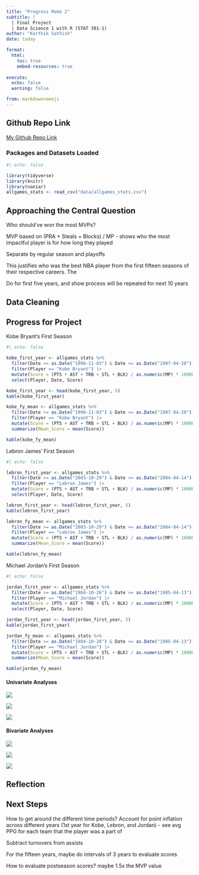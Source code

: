 ```yaml
---
title: "Progress Memo 2"
subtitle: |
  | Final Project 
  | Data Science 1 with R (STAT 301-1)
author: "Karthik Sathish"
date: today

format:
  html:
    toc: true
    embed-resources: true
    
execute:
  echo: false
  warning: false

from: markdown+emoji 
---
```





::: {.callout-tip icon=false}

## Github Repo Link


[My Github Repo Link](https://github.com/stat301-1-2023-fall/final-project-1-kvsathish)
:::


### Packages and Datasets Loaded
```r
#| echo: false

library(tidyverse)
library(knitr)
library(naniar)
allgames_stats <- read_csv("data/allgames_stats.csv")
```

## Approaching the Central Question

Who should've won the most MVPs?

MVP based on (PRA + Steals + Blocks) / MP - shows who the most impactful player is for how long they played

Separate by regular season and playoffs


This justifies who was the best NBA player from the first fifteen seasons of their respective careers. The 

Do for first five years, and show process will be repeated for next 10 years

## Data Cleaning

## Progress for Project

Kobe Bryant's First Season

```r
#| echo: false

kobe_first_year <- allgames_stats %>%
  filter(Date >= as.Date("1996-11-03") & Date <= as.Date("1997-04-20")) |> 
  filter(Player == "Kobe Bryant") |> 
  mutate(Score = (PTS + AST + TRB + STL + BLK) / as.numeric(MP) * 10000) |> 
  select(Player, Date, Score) 

kobe_first_year <- head(kobe_first_year, 5)
kable(kobe_first_year)

kobe_fy_mean <- allgames_stats %>%
  filter(Date >= as.Date("1996-11-03") & Date <= as.Date("1997-04-20")) |> 
  filter(Player == "Kobe Bryant") |> 
  mutate(Score = (PTS + AST + TRB + STL + BLK) / as.numeric(MP) * 10000) |> 
  summarize(Mean_Score = mean(Score))

kable(kobe_fy_mean)
```

Lebron James' First Season

```r
#| echo: false

lebron_first_year <- allgames_stats %>%
  filter(Date >= as.Date("2003-10-29") & Date <= as.Date("2004-04-14")) |> 
  filter(Player == "Lebron James") |> 
  mutate(Score = (PTS + AST + TRB + STL + BLK) / as.numeric(MP) * 10000) |> 
  select(Player, Date, Score) 

lebron_first_year <- head(lebron_first_year, 5)
kable(lebron_first_year)

lebron_fy_mean <- allgames_stats %>%
  filter(Date >= as.Date("2003-10-29") & Date <= as.Date("2004-04-14")) |> 
  filter(Player == "Lebron James") |> 
  mutate(Score = (PTS + AST + TRB + STL + BLK) / as.numeric(MP) * 10000) |> 
  summarize(Mean_Score = mean(Score))

kable(lebron_fy_mean)

```

Michael Jordan's First Season

```r
#| echo: false

jordan_first_year <- allgames_stats %>%
  filter(Date >= as.Date("1984-10-26") & Date <= as.Date("1985-04-13")) |> 
  filter(Player == "Michael Jordan") |> 
  mutate(Score = (PTS + AST + TRB + STL + BLK) / as.numeric(MP) * 10000) |> 
  select(Player, Date, Score)

jordan_first_year <- head(jordan_first_year, 5)
kable(jordan_first_year)

jordan_fy_mean <- allgames_stats %>%
  filter(Date >= as.Date("1984-10-26") & Date <= as.Date("1985-04-13")) |> 
  filter(Player == "Michael Jordan") |> 
  mutate(Score = (PTS + AST + TRB + STL + BLK) / as.numeric(MP) * 10000) |> 
  summarize(Mean_Score = mean(Score))

kable(jordan_fy_mean)
```

#### Univariate Analyses

![](plots/kobe_score1.png)

![](plots/lebron_score1.png)

![](plots/jordan_score1.png)

#### Bivariate Analyses

![](plots/kobe_sbd1.png)

![](plots/lebron_sbd1.png)

![](plots/jordan_sbd1.png)

## Reflection

## Next Steps
How to get around the different time periods? Account for point inflation across different years (1st year for Kobe, Lebron, and Jordan) - see avg PPG for each team that the player was a part of

Subtract turnovers from assists

For the fifteen years, maybe do intervals of 3 years to evaluate scores

How to evaluate postseason scores? maybe 1.5x the MVP value



